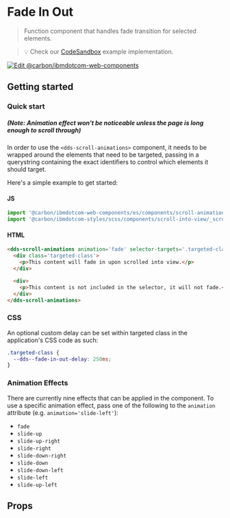 
# Fade In Out

> Function component that handles fade transition for selected elements.

> 💡 Check our
> [CodeSandbox](https://githubbox.com/carbon-design-system/carbon-for-ibm-dotcom/tree/master/packages/web-components/examples/codesandbox/components/scroll-animations)
> example implementation.

[![Edit @carbon/ibmdotcom-web-components](https://codesandbox.io/static/img/play-codesandbox.svg)](https://githubbox.com/carbon-design-system/carbon-for-ibm-dotcom/tree/master/packages/web-components/examples/codesandbox/components/scroll-animations)

## Getting started

### Quick start
##### (Note: Animation effect won't be noticeable unless the page is long enough to scroll through)

In order to use the `<dds-scroll-animations>` component, it needs to be wrapped around the elements that need to be targeted,
passing in a querystring containing the exact identifiers to control which elements it should target.

Here's a simple example to get started:

#### JS

```javascript
import '@carbon/ibmdotcom-web-components/es/components/scroll-animations/scroll-animations.js'
import '@carbon/ibmdotcom-styles/scss/components/scroll-into-view/_scroll-into-view.scss';
```

#### HTML

```html
<dds-scroll-animations animation='fade' selector-targets='.targeted-class'>
  <div class='targeted-class'>
    <p>This content will fade in upon scrolled into view.</p>
  </div>

  <div>
    <p>This content is not included in the selector, it will not fade.</p>
  </div>
</dds-scroll-animations>
```

### CSS

An optional custom delay can be set within targeted class in the application's CSS code as such:

```css
.targeted-class {
  --dds--fade-in-out-delay: 250ms;
}
```

### Animation Effects

There are currently nine effects that can be applied in the component. 
To use a specific animation effect, pass one of the following to the `animation` attribute (e.g. `animation='slide-left'`):

* `fade`
* `slide-up`
* `slide-up-right`
* `slide-right`
* `slide-down-right`
* `slide-down`
* `slide-down-left`
* `slide-left`
* `slide-up-left`

## Props

<Props of="dds-scroll-animations" />

<Description markdown={contributing} />
